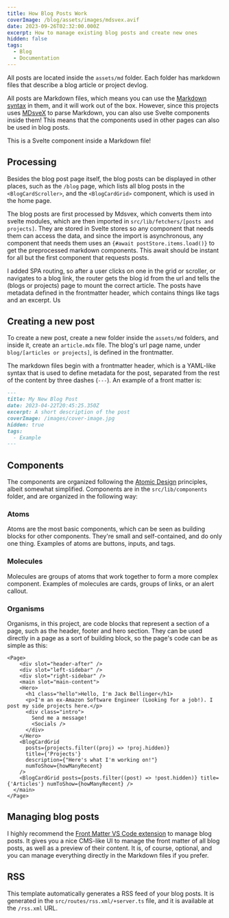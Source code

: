 ```yaml
---
title: How Blog Posts Work
coverImage: /blog/assets/images/mdsvex.avif
date: 2023-09-26T02:32:00.000Z
excerpt: How to manage existing blog posts and create new ones
hidden: false
tags:
  - Blog
  - Documentation
---
```


<script>
	"@lib/components/molecules/CodeBlock.svelte"; import Image from "@lib/components/atoms/Image.svelte";
</script>

All posts are located inside the `assets/md` folder. Each folder has markdown files that describe a blog article or project devlog.

All posts are Markdown files, which means you can use the [Markdown syntax](https://www.markdownguide.org/basic-syntax) in them, and it will work out of the box. However, since this projects uses [MDsveX](https://mdsvex.pngwn.io/) to parse Markdown, you can also use Svelte components inside them! This means that the components used in other pages can also be used in blog posts.

<Callout type="info">This is a Svelte component inside a Markdown file!</Callout>

## Processing

Besides the blog post page itself, the blog posts can be displayed in other places, such as the `/blog` page, which lists all blog posts in the `<BlogCardScroller>`, and the `<BlogCardGrid>` component, which is used in the home page.

The blog posts are first processed by Mdsvex, which converts them into svelte modules, which are then imported in `src/lib/fetchers/[posts and projects]`. They are stored in Svelte stores so any component that needs them can access the data, and since the import is asynchronous, any component that needs them uses an `{#await postStore.items.load()}` to get the preprocessed markdown components. This await should be instant for all but the first component that requests posts.

I added SPA routing, so after a user clicks on one in the grid or scroller, or navigates to a blog link, the router gets the blog id from the url and tells the (blogs or projects) page to mount the correct article.
The posts have metadata defined in the frontmatter header, which contains things like tags and an excerpt. Us

## Creating a new post

To create a new post, create a new folder inside the `assets/md` folders, and inside it, create an `article.mdx` file. The blog's url page name, under `blog/[articles or projects]`, is defined in the frontmatter.

The markdown files begin with a frontmatter header, which is a YAML-like syntax that is used to define metadata for the post, separated from the rest of the content by three dashes (`---`). An example of a front matter is:

<CodeBlock filename="article.mdx" lang="markdown">

```md
---
title: My New Blog Post
date: 2023-04-22T20:45:25.350Z
excerpt: A short description of the post
coverImage: /images/cover-image.jpg
hidden: true
tags:
  - Example
---
```

</CodeBlock>

## Components

The components are organized following the [Atomic Design](https://medium.com/@WeAreMobile1st/atomic-design-getting-started-916bc81bad0e) principles, albeit somewhat simplified. Components are in the `src/lib/components` folder, and are organized in the following way:

### Atoms

Atoms are the most basic components, which can be seen as building blocks for other components. They're small and self-contained, and do only one thing. Examples of atoms are buttons, inputs, and tags.

### Molecules

Molecules are groups of atoms that work together to form a more complex component. Examples of molecules are cards, groups of links, or an alert callout.

### Organisms

Organisms, in this project, are code blocks that represent a section of a page, such as the header, footer and hero section. They can be used directly in a page as a sort of building block, so the page's code can be as simple as this:

```html:Page.svelte
<Page>
	<div slot="header-after" />
	<div slot="left-sidebar" />
	<div slot="right-sidebar" />
	<main slot="main-content">
    <Hero>
      <h1 class="hello">Hello, I'm Jack Bellinger</h1>
      <p>I'm an ex-Amazon Software Engineer (Looking for a job!). I post my side projects here.</p>
      <div class="intro">
        Send me a message!
        <Socials />
      </div>
    </Hero>
    <BlogCardGrid
      posts={projects.filter((proj) => !proj.hidden)}
      title={'Projects'}
      description={"Here's what I'm working on!"}
      numToShow={howManyRecent}
    />
    <BlogCardGrid posts={posts.filter((post) => !post.hidden)} title={'Articles'} numToShow={howManyRecent} />
  </main>
</Page>
```

## Managing blog posts

I highly recommend the [Front Matter VS Code extension](https://frontmatter.codes/) to manage blog posts. It gives you a nice CMS-like UI to manage the front matter of all blog posts, as well as a preview of their content. It is, of course, optional, and you can manage everything directly in the Markdown files if you prefer.

## RSS

This template automatically generates a RSS feed of your blog posts. It is generated in the `src/routes/rss.xml/+server.ts` file, and it is available at the `/rss.xml` URL.
